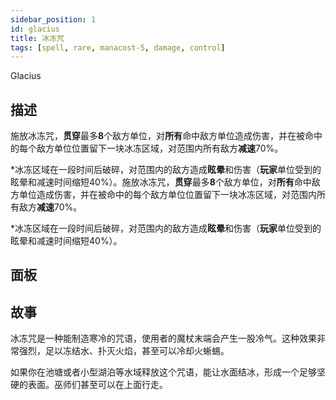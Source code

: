 ```yaml
---
sidebar_position: 1
id: glacius
title: 冰冻咒
tags: [spell, rare, manacost-5, damage, control]
---
```


Glacius

<!--truncate-->



<CardBasics cardKey={id}/>


## 描述

施放冰冻咒，**贯穿**最多**8**个敌方单位，对**所有**命中敌方单位造成伤害，并在被命中的每个敌方单位位置留下一块冰冻区域，对范围内所有敌方**减速**70%。

*冰冻区域在一段时间后破碎，对范围内的敌方造成**眩晕**和伤害（**玩家**单位受到的眩晕和减速时间缩短40%）。施放冰冻咒，**贯穿**最多**8**个敌方单位，对**所有**命中敌方单位造成伤害，并在被命中的每个敌方单位位置留下一块冰冻区域，对范围内所有敌方**减速**70%。

*冰冻区域在一段时间后破碎，对范围内的敌方造成**眩晕**和伤害（**玩家**单位受到的眩晕和减速时间缩短40%）。

## 面板


<LevelComponent/>


<CardDynamicTable cardKey={id}/>


<CardComplexTable cardKey={id}/>





## 故事

冰冻咒是一种能制造寒冷的咒语，使用者的魔杖末端会产生一股冷气。这种效果非常强烈，足以冻结水、扑灭火焰，甚至可以冷却火蜥蜴。

如果你在池塘或者小型湖泊等水域释放这个咒语，能让水面结冰，形成一个足够坚硬的表面。巫师们甚至可以在上面行走。



